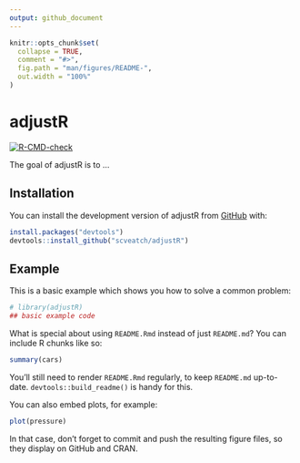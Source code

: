 ```yaml
---
output: github_document
---
```


<!-- README.md is generated from README.Rmd. Please edit that file -->

```r
knitr::opts_chunk$set(
  collapse = TRUE,
  comment = "#>",
  fig.path = "man/figures/README-",
  out.width = "100%"
)
```

# adjustR

<!-- badges: start -->
[![R-CMD-check](https://github.com/scveatch/adjustR/actions/workflows/R-CMD-check.yaml/badge.svg)](https://github.com/scveatch/adjustR/actions/workflows/R-CMD-check.yaml)
<!-- badges: end -->

The goal of adjustR is to ...

## Installation

You can install the development version of adjustR from [GitHub](https://github.com/) with:

```r{}
install.packages("devtools")
devtools::install_github("scveatch/adjustR")
``` 

## Example

This is a basic example which shows you how to solve a common problem:

```r
# library(adjustR)
## basic example code
```

What is special about using `README.Rmd` instead of just `README.md`? You can include R chunks like so:

```r
summary(cars)
```

You'll still need to render `README.Rmd` regularly, to keep `README.md` up-to-date. `devtools::build_readme()` is handy for this.

You can also embed plots, for example:

```r
plot(pressure)
```

In that case, don't forget to commit and push the resulting figure files, so they display on GitHub and CRAN.
